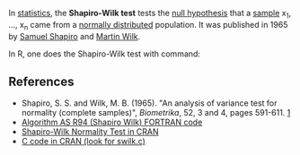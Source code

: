 In [[statistics]], the <b>Shapiro-Wilk test</b> tests the [[null hypothesis]] that a [[statistical sample|sample]] x<sub>1</sub>, ..., x<sub>n</sub> came from a [[normal distribution|normally distributed]] population. It was published in 1965 by [[Samuel Shapiro (statistician)|Samuel Shapiro]] and [[Martin Wilk]].

In R, one does the Shapiro-Wilk test with command:
{{{class="brush: r"
shapiro.test(x)
}}}

==References==

* Shapiro, S. S. and Wilk, M. B. (1965). "An analysis of variance test for normality (complete samples)", ''Biometrika'', 52, 3 and 4, pages 591-611. [http://www.jstor.org/view/00063444/di992333/99p0027o/0]
* [http://lib.stat.cmu.edu/apstat/R94 Algorithm AS R94 (Shapiro Wilk) FORTRAN code]
* [http://cran.us.r-project.org/doc/manuals/R-intro.html#Examining-the-distribution-of-a-set-of-data Shapiro-Wilk Normality Test in CRAN]
* [http://cran.us.r-project.org/sources.html C code in CRAN (look for swilk.c)]
